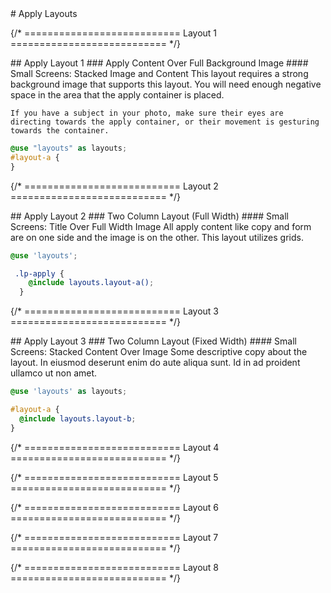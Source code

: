 
<main class="page-main">

<div class="page-title">
	# Apply Layouts
</div>

{/* =========================== Layout 1 =========================== */}
<div class="intro-wrap">
  ## Apply Layout 1
  ### Apply Content Over Full Background Image
  #### Small Screens: Stacked Image and Content
	This layout requires a strong background image that supports this layout. You will need enough negative space in the area that the apply container is placed. 

	If you have a subject in your photo, make sure their eyes are directing towards the apply container, or their movement is gesturing towards the container.
</div>

<ApplyOne />

[//]: # "<pre>"
[//]: # '<code className="language-scss">{ApplyThreeStyles}</code>'
[//]: # "</pre>"

```scss
@use "layouts" as layouts;
#layout-a {
}
```

{/* =========================== Layout 2 =========================== */}


<div class="intro-wrap">
  ## Apply Layout 2
  ### Two Column Layout (Full Width)
  #### Small Screens: Title Over Full Width Image
	All apply content like copy and form are on one side and the image is on the other. This layout utilizes grids.
</div>

<ApplyTwo />

```scss:title=styles.scss
@use 'layouts';

 .lp-apply {
    @include layouts.layout-a();
  }
```

{/* =========================== Layout 3 =========================== */}

<div class="intro-wrap">
  ## Apply Layout 3 
  ### Two Column Layout (Fixed Width)
  #### Small Screens: Stacked Content Over Image
	Some descriptive copy about the layout. In eiusmod deserunt
  enim do aute aliqua sunt. Id in ad proident ullamco ut non amet.
</div>

<ApplyThree />

```scss:title=styles.scss
@use 'layouts' as layouts;

#layout-a {
  @include layouts.layout-b;
}
```

{/* =========================== Layout 4 =========================== */}

{/* =========================== Layout 5 =========================== */}

{/* =========================== Layout 6 =========================== */}

{/* =========================== Layout 7 =========================== */}

{/* =========================== Layout 8 =========================== */}

</main>
